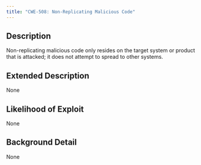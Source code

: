 ```yaml
---
title: "CWE-508: Non-Replicating Malicious Code"
---
```


## Description
Non-replicating malicious code only resides on the target system or product that is attacked; it does not attempt to spread to other systems.

## Extended Description
None

## Likelihood of Exploit
None

## Background Detail
None
        